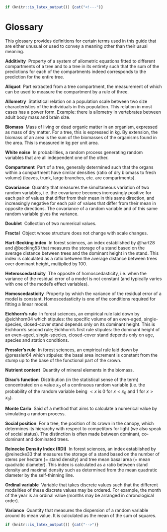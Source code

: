 

<!-- +++++++++++++++++++++++++++++++++++++++++++++++++++ -->
<!-- HIDE THIS SECTION FOR PDF (see tex_before_body.tex) -->
<!-- +++++++++++++++++++++++++++++++++++++++++++++++++++ -->

```r
if (knitr::is_latex_output()) {cat("<!---")}
```

# Glossary {-}

This glossary provides definitions for certain terms used in this guide that are either unusual or used to convey a meaning other than their usual meaning.

**Additivity**\ \ Property of a system of allometric equations fitted to different compartments of a tree and to a tree in its entirety such that the sum of the predictions for each of the compartments indeed corresponds to the prediction for the entire tree.

**Aliquot**\ \ Part extracted from a tree compartment, the measurement of which can be used to measure the compartment by a rule of three.

**Allometry**\ \ Statistical relation on a population scale between two size characteristics of the individuals in this population. This relation in most cases has a power form. Example: there is allometry in vertebrates between adult body mass and brain size.

**Biomass**\ \ Mass of living or dead organic matter in an organism, expressed as mass of dry matter. For a tree, this is expressed in kg. By extension, the biomass of an area is the sum of the biomasses of the organisms found in the area. This is measured in kg per unit area.

**White noise**\ \ In probabilities, a random process generating random variables that are all independent one of the other.

**Compartment**\ \ Part of a tree, generally determined such that the organs within a compartment have similar densities (ratio of dry biomass to fresh volume) (leaves, trunk, large branches, etc. are compartments).

**Covariance**\ \ Quantity that measures the simultaneous variation of two random variables, i.e. the covariance becomes increasingly positive for each pair of values that differ from their mean in this same direction, and increasingly negative for each pair of values that differ from their mean in opposite directions. The covariance of a random variable and of this same random variable gives the variance.

**Doublet**\ \ Collection of two numerical values.

**Fractal**\ \ Object whose structure does not change with scale changes.

**Hart-Becking index**\ \ In forest sciences, an index established by @hart28 and @becking53 that measures the storage of a stand based on the average distance between trees and the dominant height in the stand. This index is calculated as a ratio between the average distance between trees over dominant height, multiplied by 100.

**Heteroscedasticity**\ \ The opposite of homoscedasticity, i.e. when the variance of the residual error of a model is not constant (and typically varies with one of the model's effect variables).

**Homoscedasticity**\ \ Property by which the variance of the residual error of a model is constant. Homoscedasticity is one of the conditions required for fitting a linear model.

**Eichhorn's rule**\ \ In forest sciences, an empirical rule laid down by @eichhorn04 which stipules: the specific volume of an even-aged, single-species, closed-cover stand depends only on its dominant height. This is Eichhorn's second rule; Eichhorn's first rule stipules: the dominant height of an even-aged, single-species, closed-cover stand depends only on age, species and station conditions.

**Pressler's rule**\ \ In forest sciences, an empirical rule laid down by @pressler64 which stipules: the basal area increment is constant from the stump up to the base of the functional part of the crown.

**Nutrient content**\ \ Quantity of mineral elements in the biomass.

**Dirac's function**\ \ Distribution (in the statistical sense of the term) concentrated on a value $x_0$ of a continuous random variable (i.e. the probability of the random variable being $<x$ is 0 for $x<x_0$ and 1 for $x>x_0$).

**Monte Carlo**\ \ Said of a method that aims to calculate a numerical value by simulating a random process.

**Social position**\ \ For a tree, the position of its crown in the canopy, which determines its hierarchy with respect to competitors for light (we also speak of social status). The distinction is often made between dominant, co-dominant and dominated trees.

**Reinecke Density Index (RDI)**\ \ In forest sciences, an index established by @reinecke33 that measures the storage of a stand based on the number of stems per hectare (= stand density) and tree mean basal area (= mean quadratic diameter). This index is calculated as a ratio between stand density and maximal density such as determined from the mean quadratic diameter by the self-thinning line.

**Ordinal variable**\ \ Variable that takes discrete values such that the different modalities of these discrete values may be ordered. For example, the month of the year is an ordinal value (months may be arranged in chronological order).

**Variance**\ \ Quantity that measures the dispersion of a random variable around its mean value. It is calculated as the mean of the sum of squares.


```r
if (knitr::is_latex_output()) {cat("-->")}
```

<!-- +++++++++++++++++++++++++++++++++++++++++++++++++++ -->
<!--\ \ \ \ \ \    END SECTION HIDING FOR PDF\ \ \ \ \ \ -->
<!-- +++++++++++++++++++++++++++++++++++++++++++++++++++ -->



